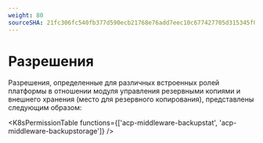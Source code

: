 ```yaml
---
weight: 80
sourceSHA: 21fc306fc540fb377d590ecb21768e76add7eec10c677427705d315345f039b3
---
```


# Разрешения

Разрешения, определенные для различных встроенных ролей платформы в отношении модуля управления резервными копиями и внешнего хранения (место для резервного копирования), представлены следующим образом:

<K8sPermissionTable functions={['acp-middleware-backupstat', 'acp-middleware-backupstorage']} />
